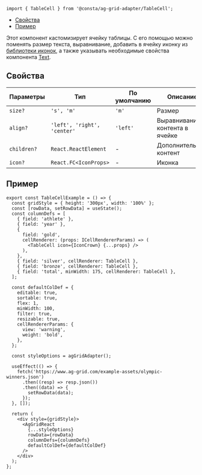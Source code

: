 
```tsx
import { TableCell } from '@consta/ag-grid-adapter/TableCell';
```

<MdxMenu>

- [Свойства](#свойства)
- [Пример](#пример)

</MdxMenu>

Этот компонент кастомизирует ячейку таблицы. С его помощью можно поменять размер текста, выравнивание, добавить в ячейку иконку из [библиотеки иконок](##LIBS.LIB.STAND/lib:uikit/stand:components-icon-stable), а также указывать необходимые свойства компонента
[Text](##LIBS.LIB.STAND/lib:uikit/stand:components-text-stable).

## Свойства

<RemadeTableInfo apiUrl="https://www.ag-grid.com/react-data-grid/component-cell-renderer/" />

| Параметры   | Тип                         | По умолчанию | Описание                       |
| ----------- | --------------------------- | ------------ | ------------------------------ |
| `size?`     | `'s', 'm'`                  | `'m'`        | Размер                         |
| `align?`    | `'left', 'right', 'center'` | `'left'`     | Выравнивание контента в ячейке |
| `children?` | `React.ReactElement`        | -            | Дополнительный контент         |
| `icon?`     | `React.FC<IconProps>`       | -            | Иконка                         |

## Пример

```tsx
export const TableCellExample = () => {
  const gridStyle = { height: '300px', width: '100%' };
  const [rowData, setRowData] = useState();
  const columnDefs = [
    { field: 'athlete' },
    { field: 'year' },
    {
      field: 'gold',
      cellRenderer: (props: ICellRendererParams) => (
        <TableCell icon={IconCrown} {...props} />
      ),
    },
    { field: 'silver', cellRenderer: TableCell },
    { field: 'bronze', cellRenderer: TableCell },
    { field: 'total', minWidth: 175, cellRenderer: TableCell },
  ];

  const defaultColDef = {
    editable: true,
    sortable: true,
    flex: 1,
    minWidth: 100,
    filter: true,
    resizable: true,
    cellRendererParams: {
      view: 'warning',
      weight: 'bold',
    },
  };

  const styleOptions = agGridAdapter();

  useEffect(() => {
    fetch('https://www.ag-grid.com/example-assets/olympic-winners.json')
      .then((resp) => resp.json())
      .then((data) => {
        setRowData(data);
      });
  }, []);

  return (
    <div style={gridStyle}>
      <AgGridReact
        {...styleOptions}
        rowData={rowData}
        columnDefs={columnDefs}
        defaultColDef={defaultColDef}
      />
    </div>
  );
};
```

<TableCellExample />

